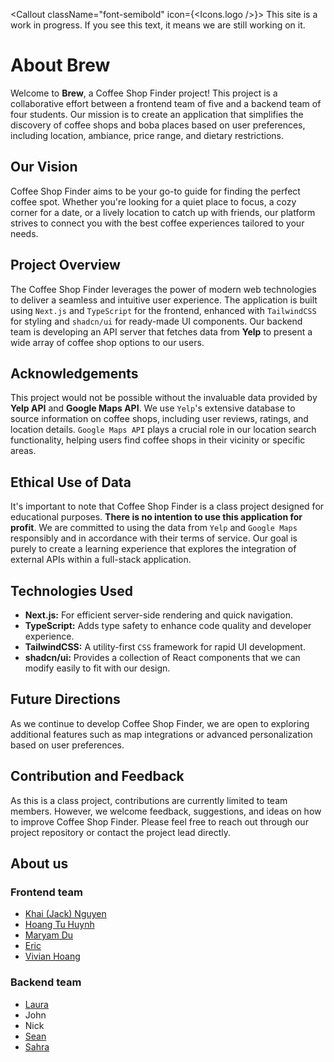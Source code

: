 <Callout className="font-semibold" icon={<Icons.logo />}>
  This site is a work in progress. If you see this text, it means we are still
  working on it.
</Callout>

# About Brew

Welcome to **Brew**, a Coffee Shop Finder project! This project is a collaborative effort between a frontend team of five and a backend team of four students. Our mission is to create an application that simplifies the discovery of coffee shops and boba places based on user preferences, including location, ambiance, price range, and dietary restrictions.

## Our Vision

Coffee Shop Finder aims to be your go-to guide for finding the perfect coffee spot. Whether you're looking for a quiet place to focus, a cozy corner for a date, or a lively location to catch up with friends, our platform strives to connect you with the best coffee experiences tailored to your needs.

## Project Overview

The Coffee Shop Finder leverages the power of modern web technologies to deliver a seamless and intuitive user experience. The application is built using `Next.js` and `TypeScript` for the frontend, enhanced with `TailwindCSS` for styling and `shadcn/ui` for ready-made UI components. Our backend team is developing an API server that fetches data from **Yelp** to present a wide array of coffee shop options to our users.

## Acknowledgements

This project would not be possible without the invaluable data provided by **Yelp API** and **Google Maps API**. We use `Yelp`'s extensive database to source information on coffee shops, including user reviews, ratings, and location details. `Google Maps API` plays a crucial role in our location search functionality, helping users find coffee shops in their vicinity or specific areas.

## Ethical Use of Data

It's important to note that Coffee Shop Finder is a class project designed for educational purposes. **There is no intention to use this application for profit**. We are committed to using the data from `Yelp` and `Google Maps` responsibly and in accordance with their terms of service. Our goal is purely to create a learning experience that explores the integration of external APIs within a full-stack application.

## Technologies Used

- **Next.js:** For efficient server-side rendering and quick navigation.
- **TypeScript:** Adds type safety to enhance code quality and developer experience.
- **TailwindCSS:** A utility-first `CSS` framework for rapid UI development.
- **shadcn/ui:** Provides a collection of React components that we can modify easily to fit with our design.

## Future Directions

As we continue to develop Coffee Shop Finder, we are open to exploring additional features such as map integrations or advanced personalization based on user preferences.

## Contribution and Feedback

As this is a class project, contributions are currently limited to team members. However, we welcome feedback, suggestions, and ideas on how to improve Coffee Shop Finder. Please feel free to reach out through our project repository or contact the project lead directly.

## About us

### Frontend team

- [Khai (Jack) Nguyen](https://github.com/bluesimp1102)
- [Hoang Tu Huynh](https://github.com/hoangtuhuynh)
- [Maryam Du](https://github.com/MaryamDu)
- [Eric](https://github.com/Ericcyyyy)
- [Vivian Hoang](https://github.com/vivhoang84)

### Backend team

- [Laura](https://github.com/lmsiu)
- John
- Nick
- [Sean](https://github.com/RakkiiCB)
- [Sahra](https://github.com/shchoe2598)
